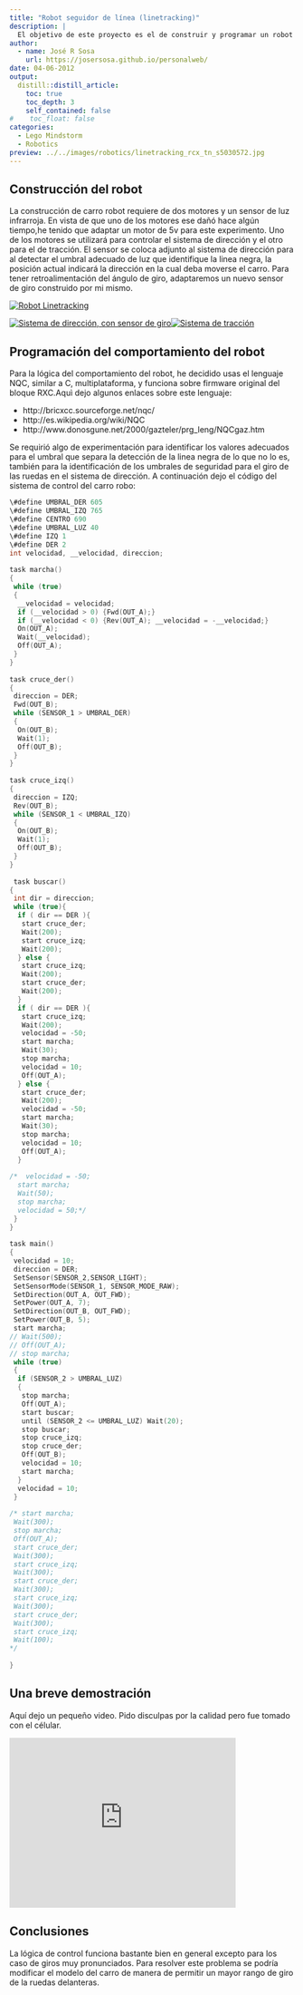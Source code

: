 ```yaml
---
title: "Robot seguidor de línea (linetracking)"
description: |
  El objetivo de este proyecto es el de construir y programar un robot que oriente su movimiento en función de una línea negra dibujada en el piso. Consiste en un problema típico de control, en el cual nos basamos  en las lecturas de un sensor infrarrojo para activar los motores de dirección y de tracción de un pequeño carro robot contruido en Lego y controlado por un bloque RCX 2.0.
author:
  - name: José R Sosa
    url: https://josersosa.github.io/personalweb/
date: 04-06-2012
output:
  distill::distill_article:
    toc: true
    toc_depth: 3
    self_contained: false
#    toc_float: false
categories:
  - Lego Mindstorm
  - Robotics
preview: ../../images/robotics/linetracking_rcx_tn_s5030572.jpg
---
```



## Construcción del robot


La construcción de carro robot requiere de dos motores y un sensor de luz  infrarroja. En vista de que uno de los motores ese dañó hace algún  tiempo,he tenido que adaptar un motor de 5v para este experimento. Uno  de los motores se utilizará para controlar el sistema de dirección y el  otro para el de tracción. El sensor se coloca adjunto al sistema de  dirección para al detectar el umbral adecuado de luz que identifique la  linea negra, la posición actual indicará la dirección en la cual deba  moverse el carro. Para tener retroalimentación del ángulo de giro,  adaptaremos un nuevo sensor de giro construido por mi mismo.

<aside>
[![Robot Linetracking](../../images/robotics/linetracking_rcx_tn_s5030714.jpg)](../../images/robotics/linetracking_rcx_s5030714.jpg)    
</aside>



[![Sistema de dirección, con sensor de giro](../../images/robotics/linetracking_rcx_tn_s5030569.jpg)](../../images/robotics/linetracking_rcx_s5030569.jpg)[![Sistema de tracción](../../images/robotics/linetracking_rcx_tn_s5030570.jpg)](../../images/robotics/linetracking_rcx_s5030570.jpg)

 

## Programación del comportamiento del robot


Para la lógica del comportamiento del robot, he decidido usas el lenguaje  NQC, similar a C, multiplataforma, y funciona sobre firmware original  del bloque RXC.Aquì dejo algunos enlaces sobre este lenguaje:

- http://bricxcc.sourceforge.net/nqc/
- http://es.wikipedia.org/wiki/NQC 
- http://www.donosgune.net/2000/gazteler/prg_leng/NQCgaz.htm 

Se requirió algo de experimentación para identificar los valores adecuados para el umbral que separa la detección de la linea negra de lo que no  lo es, también para la identificación de los umbrales de seguridad para  el giro de las ruedas en el sistema de dirección. A continuación dejo el código del sistema de control del carro robo:

```c
\#define UMBRAL_DER 605 
\#define UMBRAL_IZQ 765 
\#define CENTRO 690 
\#define UMBRAL_LUZ 40 
\#define IZQ 1 
\#define DER 2 
int velocidad, __velocidad, direccion; 
 
task marcha() 
{ 
 while (true) 
 { 
  __velocidad = velocidad; 
  if (__velocidad > 0) {Fwd(OUT_A);} 
  if (__velocidad < 0) {Rev(OUT_A); __velocidad = -__velocidad;} 
  On(OUT_A); 
  Wait(__velocidad); 
  Off(OUT_A); 
 } 
} 
 
task cruce_der() 
{ 
 direccion = DER; 
 Fwd(OUT_B); 
 while (SENSOR_1 > UMBRAL_DER) 
 { 
  On(OUT_B); 
  Wait(1); 
  Off(OUT_B); 
 } 
} 
 
task cruce_izq() 
{ 
 direccion = IZQ; 
 Rev(OUT_B); 
 while (SENSOR_1 < UMBRAL_IZQ) 
 { 
  On(OUT_B); 
  Wait(1); 
  Off(OUT_B); 
 } 
} 
 
 task buscar() 
{ 
 int dir = direccion; 
 while (true){ 
  if ( dir == DER ){ 
   start cruce_der; 
   Wait(200); 
   start cruce_izq; 
   Wait(200); 
  } else { 
   start cruce_izq; 
   Wait(200); 
   start cruce_der; 
   Wait(200); 
  } 
  if ( dir == DER ){ 
   start cruce_izq; 
   Wait(200); 
   velocidad = -50; 
   start marcha; 
   Wait(30); 
   stop marcha; 
   velocidad = 10; 
   Off(OUT_A); 
  } else { 
   start cruce_der; 
   Wait(200); 
   velocidad = -50; 
   start marcha; 
   Wait(30); 
   stop marcha; 
   velocidad = 10; 
   Off(OUT_A); 
  } 
 
/*  velocidad = -50; 
  start marcha; 
  Wait(50); 
  stop marcha; 
  velocidad = 50;*/ 
 } 
} 
 
task main() 
{ 
 velocidad = 10; 
 direccion = DER; 
 SetSensor(SENSOR_2,SENSOR_LIGHT); 
 SetSensorMode(SENSOR_1, SENSOR_MODE_RAW); 
 SetDirection(OUT_A, OUT_FWD); 
 SetPower(OUT_A, 7); 
 SetDirection(OUT_B, OUT_FWD); 
 SetPower(OUT_B, 5); 
 start marcha; 
// Wait(500); 
// Off(OUT_A); 
// stop marcha; 
 while (true) 
 { 
  if (SENSOR_2 > UMBRAL_LUZ) 
  { 
   stop marcha; 
   Off(OUT_A); 
   start buscar; 
   until (SENSOR_2 <= UMBRAL_LUZ) Wait(20); 
   stop buscar; 
   stop cruce_izq; 
   stop cruce_der; 
   Off(OUT_B); 
   velocidad = 10; 
   start marcha; 
  } 
  velocidad = 10; 
 } 
 
/* start marcha; 
 Wait(300); 
 stop marcha; 
 Off(OUT_A); 
 start cruce_der; 
 Wait(300); 
 start cruce_izq; 
 Wait(300); 
 start cruce_der; 
 Wait(300); 
 start cruce_izq; 
 Wait(300); 
 start cruce_der; 
 Wait(300); 
 start cruce_izq; 
 Wait(100); 
*/ 
  
} 

```

 

## Una breve demostración

 

Aquí dejo un pequeño video. Pido disculpas por la calidad pero fue tomado con el célular. 



<iframe src="http://www.youtube.com/embed/ZwReO_9vxR8?rel=0&amp;fs=1&amp;wmode=transparent" allowfullscreen="" title="JoomlaWorks AllVideos Player" width="400" height="300" frameborder="0"></iframe>



 

## Conclusiones

 

La lógica de control funciona bastante bien en general excepto para los  caso de giros muy pronunciados. Para resolver este problema se podría  modificar el modelo del carro de manera de permitir un mayor rango de  giro de la ruedas delanteras. 

 


